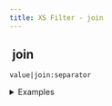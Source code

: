 ```yaml
---
title: XS Filter - join
---
```


## <img src="../assets/docuBadge (11).png" alt="" data-size="line" /> join <a href="#xs-join" id="xs-join"></a>

`value|join:separator`

<details>

<summary>Examples</summary>

```javascript
[1,2,3]|join:","    // Returns "1,2,3"
["a","b"]|join:"-"  // Returns "a-b"
```

</details>
